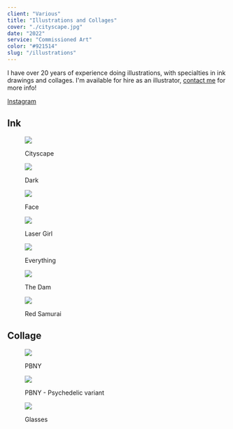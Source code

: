 ```yaml
---
client: "Various"
title: "Illustrations and Collages"
cover: "./cityscape.jpg"
date: "2022"
service: "Commissioned Art"
color: "#921514"
slug: "/illustrations"
---
```


I have over 20 years of experience doing illustrations, with specialties in ink drawings and collages.
I'm available for hire as an illustrator, <a href="/about">contact me</a> for more info!

[Instagram](https://www.instagram.com/deryassketches)

## Ink

<figure>

![](./cityscape.jpg)

<figcaption>Cityscape</figcaption>
</figure>

<figure>

![](./dark-multi.jpg)

<figcaption>Dark</figcaption>
</figure>

<figure>

![](./beak-ink.jpg)

<figcaption>Face</figcaption>
</figure>

<figure>

![](./laser-girl.jpg)

<figcaption>Laser Girl</figcaption>
</figure>

<figure>

![](./everything.jpg)

<figcaption>Everything</figcaption>
</figure>

<figure>

![](./dam.jpg)

<figcaption>The Dam</figcaption>
</figure>

<figure>

![](./samurai-red.jpg)

<figcaption>Red Samurai</figcaption>
</figure>

## Collage

<figure>

![](./roosevelt-pb.jpg)

<figcaption>PBNY</figcaption>
</figure>

<figure>

![](./roosevelt-psych.jpg)

<figcaption>PBNY - Psychedelic variant</figcaption>
</figure>

<figure>

![](./glasses.jpg)

<figcaption>Glasses</figcaption>
</figure>

